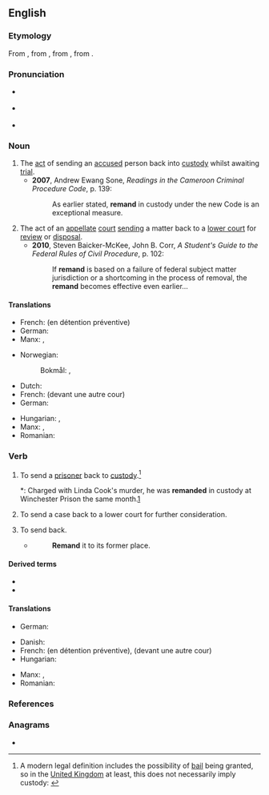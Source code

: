 ==English==
{{wikipedia}}

===Etymology===
From {{etyl|enm|en}} {{m|enm|remaunden||to send back}}, from {{etyl|frm|en}} {{m|frm|remander||to send back}}, from {{etyl|Late Latin|en}} {{m|la|remandare||to send backward}}, from {{etyl|la|en}} {{m|la|remandare||to order}}.

===Pronunciation===
* {{a|RP}} {{IPA|en|/ɹɪˈmɑːnd/}}
* {{a|GA}} {{IPA|en|/ɹəˈmænd/}}
* {{rhymes|en|ɑːnd|ænd}}

===Noun===
{{en-noun|-}}

# The [[act]] of sending an [[accused]] person back into [[custody]] whilst awaiting [[trial]].
#* '''2007''', Andrew Ewang Sone, ''Readings in the Cameroon Criminal Procedure Code'', p. 139:
#*: As earlier stated, '''remand''' in custody under the new Code is an exceptional measure.
# The act of an [[appellate]] [[court]] [[send]]ing a matter back to a [[lower court]] for [[review]] or [[disposal]].
#* '''2010''', Steven Baicker-McKee, ‎John B. Corr, ''A Student's Guide to the Federal Rules of Civil Procedure'', p. 102:
#*: If '''remand''' is based on a failure of federal subject matter jurisdiction or a shortcoming in the process of removal, the '''remand''' becomes effective even earlier...

====Translations====
{{trans-top|sending an accused person back into custody}}
* French: {{t+|fr|maintien|m}} (en détention préventive)
* German: {{t|de|Präventivhaft|f}}
* Manx: {{t|gv|aachur|m}}, {{t|gv|cur er ash|m}}
{{trans-mid}}
* Norwegian:
*: Bokmål: {{t|nb|varetekstfengsling|m|f}}, {{t|nb|varetekstarrest|m}}
{{trans-bottom}}

{{trans-top|sending a matter back to a lower court}}
* Dutch: {{t+|nl|verwijzen}}
* French: {{t+|fr|renvoi|m}} (devant une autre cour)
* German: {{t|de|Zurückverweisung|f}}
{{trans-mid}}
* Hungarian: {{t|hu|előzetes letartóztatás}}, {{t|hu|vizsgálati fogság}}
* Manx: {{t|gv|aachur|m}}, {{t|gv|cur er ash|m}}
* Romanian: {{t+|ro|arest preventiv|m}}
{{trans-bottom}}

===Verb===
{{en-verb}}

# To send a [[prisoner]] back to [[custody]].<ref>A modern legal definition includes the possibility of [[bail]] being granted, so in the [[United Kingdom]] at least, this does not necessarily imply custody: {{cite-web|url=http://www.opsi.gov.uk/RevisedStatutes/Acts/ukpga/1976/cukpga_19760063_en_1|title=Bail Act 1976|publisher=www.opsi.gov.uk|accessdate=2010-04-02}}</ref>
#*: Charged with Linda Cook's murder, he was '''remanded''' in custody at Winchester Prison the same month.[https://en.wikipedia.org/wiki/Murder_of_Linda_Cook]
# To send a case back to a lower court for further consideration.
# {{lb|en|obsolete}} To send back.
#* {{rfdatek|en|South}}
#*: '''Remand''' it to its former place.

====Derived terms====
* {{l|en|on remand}}
* {{l|en|remandment}}

====Translations====
{{trans-top|send a prisoner back to custody}}
{{trans-mid}}
{{trans-bottom}}

{{trans-top|send a case back to a lower court}}
* German: {{t|de|zurückverweisen}}
{{trans-mid}}
{{trans-bottom}}

{{checktrans-top}}
* Danish: {{t|da|varetægtsfængsle}}
* French: {{t+|fr|maintenir}} (en détention préventive), {{t+|fr|renvoyer}} (devant une autre cour)
* Hungarian: {{t|hu|előzetes letartóztatás}}
{{trans-mid}}
* Manx: {{t|gv|aachur}}, {{t|gv|cur er ash}}
* Romanian: {{t+|ro|arest preventiv|m}}
{{trans-bottom}}

===References===
<references/>

===Anagrams===
* {{anagrams|en|a=ademnr|Erdman|Marden|Menard|Redman|damner|mander|manred|mrenda|red man|redman}}